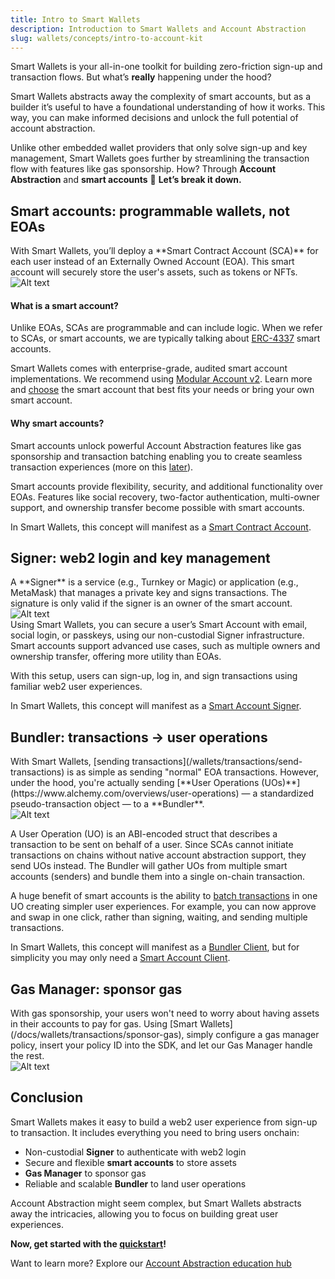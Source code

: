 ```yaml
---
title: Intro to Smart Wallets
description: Introduction to Smart Wallets and Account Abstraction
slug: wallets/concepts/intro-to-account-kit
---
```


Smart Wallets is your all-in-one toolkit for building zero-friction sign-up and transaction flows. But what’s **really** happening under the hood?

Smart Wallets abstracts away the complexity of smart accounts, but as a builder it’s useful to have a foundational understanding of how it works. This way, you can make informed decisions and unlock the full potential of account abstraction.

Unlike other embedded wallet providers that only solve sign-up and key management, Smart Wallets goes further by streamlining the transaction flow with features like gas sponsorship. How? Through **Account Abstraction** and **smart accounts** 🚀 **Let’s break it down.**

## Smart accounts: programmable wallets, not EOAs

<div style={{ display: "flex", flexWrap: "wrap", alignItems: "flex-start" }}>
  <div style={{ flex: "1", marginRight: "10px" }}>
    With Smart Wallets, you’ll deploy a **Smart Contract Account (SCA)** for
    each user instead of an Externally Owned Account (EOA). This smart account
    will securely store the user's assets, such as tokens or NFTs.
  </div>
  <div style={{ flex: "0 0 30%" }}>
    <img
      src="/images/wallets/smartaccount.png"
      alt="Alt text"
      style={{ width: "100%" }}
    />
  </div>
</div>

#### What is a smart account?

Unlike EOAs, SCAs are programmable and can include logic. When we refer to SCAs, or smart accounts, we are typically talking about [ERC-4337](https://www.alchemy.com/overviews/what-is-account-abstraction) smart accounts.

Smart Wallets comes with enterprise-grade, audited smart account implementations. We recommend using [Modular Account v2](/wallets/smart-contracts/modular-account-v2/overview). Learn more and [choose](/wallets/smart-contracts/choosing-a-smart-account) the smart account that best fits your needs or bring your own smart account.

#### Why smart accounts?

Smart accounts unlock powerful Account Abstraction features like gas sponsorship and transaction batching enabling you to create seamless transaction experiences (more on this [later](#gas-manager-sponsor-gas)).

Smart accounts provide flexibility, security, and additional functionality over EOAs. Features like social recovery, two-factor authentication, multi-owner support, and ownership transfer become possible with smart accounts.

In Smart Wallets, this concept will manifest as a [Smart Contract Account](/wallets/resources/types#smartcontractaccount).

## Signer: web2 login and key management

<div style={{ display: "flex", flexWrap: "wrap", alignItems: "flex-start" }}>
  <div style={{ flex: "1", marginRight: "10px" }}>
    A **Signer** is a service (e.g., Turnkey or Magic) or application (e.g., MetaMask) that manages a private key and signs transactions. The signature is only valid if the signer is an owner of the smart account.

</div>
  <div style={{ flex: "0 0 30%" }}>
    <img
      src="/images/wallets/smartaccount-signer.png"
      alt="Alt text"
      style={{ width: "100%" }}
    />
  </div>
</div>
Using Smart Wallets, you can secure a user’s Smart Account with email, social login, or passkeys, using our non-custodial Signer infrastructure. Smart accounts support advanced use cases, such as multiple owners and ownership transfer, offering more utility than EOAs.

With this setup, users can sign-up, log in, and sign transactions using familiar web2 user experiences.

In Smart Wallets, this concept will manifest as a [Smart Account Signer](/wallets/signer/what-is-a-signer).

## Bundler: transactions → user operations

<div style={{ display: "flex", flexWrap: "wrap", alignItems: "flex-start" }}>
  <div style={{ flex: "1", marginRight: "10px" }}>
With Smart Wallets, [sending transactions](/wallets/transactions/send-transactions) is as simple as sending "normal" EOA transactions. However, under the hood, you're actually sending [**User Operations (UOs)**](https://www.alchemy.com/overviews/user-operations) — a standardized pseudo-transaction object — to a **Bundler**.

</div>
  <div style={{ flex: "0 0 30%" }}>
    <img
      src="/images/wallets/smartaccount-signer-bundler.png"
      alt="Alt text"
      style={{ width: "100%" }}
    />
  </div>
</div>

A User Operation (UO) is an ABI-encoded struct that describes a transaction to be sent on behalf of a user. Since SCAs cannot initiate transactions on chains without native account abstraction support, they send UOs instead. The Bundler will gather UOs from multiple smart accounts (senders) and bundle them into a single on-chain transaction.

A huge benefit of smart accounts is the ability to [batch transactions](/docs/wallets/transactions/send/batch-user-operations) in one UO creating simpler user experiences. For example, you can now approve and swap in one click, rather than signing, waiting, and sending multiple transactions.

In Smart Wallets, this concept will manifest as a [Bundler Client](/wallets/concepts/bundler-client), but for simplicity you may only need a [Smart Account Client](/wallets/concepts/smart-account-client).

## Gas Manager: sponsor gas

<div style={{ display: "flex", flexWrap: "wrap", alignItems: "flex-start" }}>
  <div style={{ flex: "1", marginRight: "10px" }}>
With gas sponsorship, your users won't need to worry about having assets in their accounts to pay for gas. Using [Smart Wallets](/docs/wallets/transactions/sponsor-gas), simply configure a gas manager policy, insert your policy ID into the SDK, and let our Gas Manager handle the rest.

</div>
  <div style={{ flex: "0 0 30%" }}>
    <img
      src="/images/wallets/smartaccount-signer-bundler-paymaster.png"
      alt="Alt text"
      style={{ width: "100%" }}
    />
  </div>
</div>

## Conclusion

Smart Wallets makes it easy to build a web2 user experience from sign-up to transaction. It includes everything you need to bring users onchain:

- Non-custodial **Signer** to authenticate with web2 login
- Secure and flexible **smart accounts** to store assets
- **Gas Manager** to sponsor gas
- Reliable and scalable **Bundler** to land user operations

Account Abstraction might seem complex, but Smart Wallets abstracts away the intricacies, allowing you to focus on building great user experiences.

**Now, get started with the [quickstart](/wallets/react/quickstart)!**

Want to learn more? Explore our [Account Abstraction education hub](https://www.alchemy.com/learn/account-abstraction)
